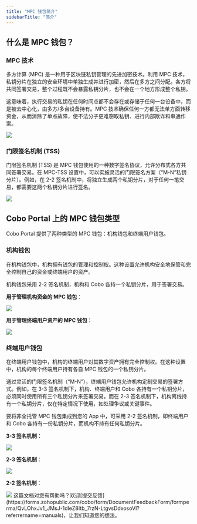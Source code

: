 ```yaml
---
title: "MPC 钱包简介"
sidebarTitle: "简介"
---
```


## 什么是 MPC 钱包？

### MPC 技术

多方计算 (MPC) 是一种用于区块链私钥管理的先进加密技术。利用 MPC 技术，私钥分片在独立的安全环境中单独生成并进行加密，然后在多方之间分配。各方将共同签署交易，整个过程既不会暴露私钥分片，也不会在一个地方形成整个私钥。

这意味着，执行交易的私钥在任何时间点都不会存在或存储于任何一台设备中，而是被去中心化，由多方/多台设备持有。MPC 技术确保任何一方都无法单方面转移资金，从而消除了单点故障，使不法分子更难窃取私钥、进行内部欺诈和串通作案。

<img src="/cn/images/mpc-wallet/MPC technology_CN.svg"/>

### 门限签名机制 (TSS)

门限签名机制 (TSS) 是 MPC 钱包使用的一种数字签名协议，允许分布式各方共同签署交易。在 MPC-TSS 设置中，可以实施灵活的门限签名方案（“M-N”私钥分片）。例如，在 2-2 签名机制中，将独立生成两个私钥分片，对于任何一笔交易，都需要这两个私钥分片进行签名。

<img src="/cn/images/mpc-wallet/TSS.svg"/>

## Cobo Portal 上的 MPC 钱包类型

Cobo Portal 提供了两种类型的 MPC 钱包：机构钱包和终端用户钱包。

### 机构钱包

在机构钱包中，机构拥有钱包的管理和控制权。这种设置允许机构安全地保管和完全控制自己的资金或终端用户的资产。

机构钱包采用 2-2 签名机制，机构和 Cobo 各持一个私钥分片，用于签署交易。

**用于管理机构资金的 MPC 钱包**：

<img src="/cn/images/mpc-wallet/MPC wallet for your organization’s own funds.svg"/>

**用于管理终端用户资产的 MPC 钱包**：

<img src="/cn/images/mpc-wallet/MPC wallet for your end users’ assets.svg"/>

### 终端用户钱包

在终端用户钱包中，机构的终端用户对其数字资产拥有完全控制权。在这种设置中，机构的每个终端用户持有各自 MPC 钱包的一个私钥分片。

通过灵活的门限签名机制（“M-N”），终端用户钱包允许机构定制交易的签署方式。例如，在 3-3 签名机制下，机构、终端用户和 Cobo 各持有一个私钥分片，必须同时使用所有三个私钥分片来签署交易。而在 2-3 签名机制下，机构离线持有一个私钥分片，仅在特定情况下使用，如处理争议或关键事件。

要将非全托管 MPC 钱包集成到您的 App 中，可采用 2-2 签名机制，即终端用户和 Cobo 各持有一份私钥分片，而机构不持有任何私钥分片。

**3-3 签名机制**：

<img src="/cn/images/mpc-wallet/3-3 signature scheme.svg"/>

**2-3 签名机制**：

<img src="/cn/images/mpc-wallet/2-3 signature scheme.svg"/>

**2-2 签名机制**：

<img src="/cn/images/mpc-wallet/2-2 signature scheme.svg"/>
<Tip>这篇文档对您有帮助吗？欢迎[提交反馈](https://forms.zohopublic.com/cobo/form/DocumentFeedbackForm/formperma/QvLOhxJv1_JMsJ-1dleZ8Itb_7rzN-LtgvsDdxosoVI?referrername=manuals)，让我们知道您的想法。</Tip>